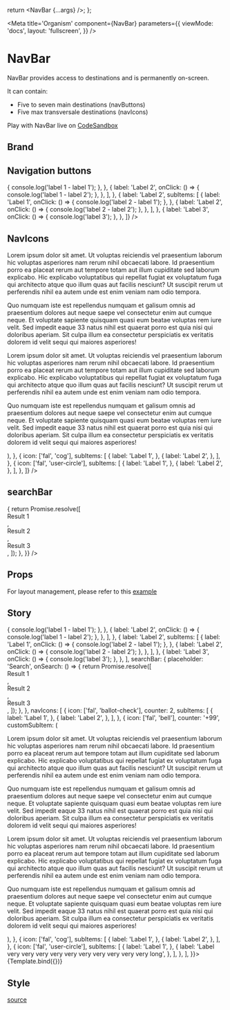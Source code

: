 


  return <NavBar {...args} />;
};

<Meta
  title='Organism'
  component={NavBar}
  parameters={{
    viewMode: 'docs',
    layout: 'fullscreen',
  }}
/>

# NavBar

NavBar provides access to destinations and is permanently on-screen.

It can contain:

- Five to seven main destinations (navButtons)
- Five max transversale destinations (navIcons)

Play with NavBar live on [CodeSandbox](https://codesandbox.io/s/sidebar-demo-t4s312)

## Brand

<Canvas isExpanded={true}>
  <NavBar
    brand={{
      logoSource: './images/logo.svg',
      link: '/',
    }}
  />
</Canvas>

## Navigation buttons

<Canvas isExpanded={false}>
  <NavBar
    brand={{
      logoSource: './images/logo.svg',
    }}
    navButtons={[
      {
        label: 'Label 1',
        subItems: [
          {
            label: 'Label 1',
            onClick: () => {
              console.log('label 1 - label 1');
            },
          },
          {
            label: 'Label 2',
            onClick: () => {
              console.log('label 1 - label 2');
            },
          },
        ],
      },
      {
        label: 'Label 2',
        subItems: [
          {
            label: 'Label 1',
            onClick: () => {
              console.log('label 2 - label 1');
            },
          },
          {
            label: 'Label 2',
            onClick: () => {
              console.log('label 2 - label 2');
            },
          },
        ],
      },
      {
        label: 'Label 3',
        onClick: () => {
          console.log('label 3');
        },
      },
    ]}
  />
</Canvas>

## NavIcons

<Canvas isExpanded={false}>
  <NavBar
    brand={{
      logoSource: './images/logo.svg',
    }}
    navIcons={[
      {
        icon: ['fal', 'ballot-check'],
        counter: 2,
        subItems: [
          {
            label: 'Label 1',
          },
          {
            label: 'Label 2',
          },
        ],
      },
      {
        icon: ['fal', 'bell'],
        counter: '+99',
        customSubItem: (
          <div
            style={{
              maxWidth: '500px',
              height: '300px',
              padding: '0px 16px',
              overflowX: 'hidden',
              overflowY: 'scroll',
              backgroundColor: '#FFF',
            }}>
            <p>
              Lorem ipsum dolor sit amet. Ut voluptas reiciendis vel praesentium laborum hic voluptas asperiores nam
              rerum nihil obcaecati labore. Id praesentium porro ea placeat rerum aut tempore totam aut illum cupiditate
              sed laborum explicabo. Hic explicabo voluptatibus qui repellat fugiat ex voluptatum fuga qui architecto
              atque quo illum quas aut facilis nesciunt? Ut suscipit rerum ut perferendis nihil ea autem unde est enim
              veniam nam odio tempora.
            </p>
            <p>
              Quo numquam iste est repellendus numquam et galisum omnis ad praesentium dolores aut neque saepe vel
              consectetur enim aut cumque neque. Et voluptate sapiente quisquam quasi eum beatae voluptas rem iure
              velit. Sed impedit eaque 33 natus nihil est quaerat porro est quia nisi qui doloribus aperiam. Sit culpa
              illum ea consectetur perspiciatis ex veritatis dolorem id velit sequi qui maiores asperiores!
            </p>
            <p>
              Lorem ipsum dolor sit amet. Ut voluptas reiciendis vel praesentium laborum hic voluptas asperiores nam
              rerum nihil obcaecati labore. Id praesentium porro ea placeat rerum aut tempore totam aut illum cupiditate
              sed laborum explicabo. Hic explicabo voluptatibus qui repellat fugiat ex voluptatum fuga qui architecto
              atque quo illum quas aut facilis nesciunt? Ut suscipit rerum ut perferendis nihil ea autem unde est enim
              veniam nam odio tempora.
            </p>
            <p>
              Quo numquam iste est repellendus numquam et galisum omnis ad praesentium dolores aut neque saepe vel
              consectetur enim aut cumque neque. Et voluptate sapiente quisquam quasi eum beatae voluptas rem iure
              velit. Sed impedit eaque 33 natus nihil est quaerat porro est quia nisi qui doloribus aperiam. Sit culpa
              illum ea consectetur perspiciatis ex veritatis dolorem id velit sequi qui maiores asperiores!
            </p>
          </div>
        ),
      },
      {
        icon: ['fal', 'cog'],
        subItems: [
          {
            label: 'Label 1',
          },
          {
            label: 'Label 2',
          },
        ],
      },
      {
        icon: ['fal', 'user-circle'],
        subItems: [
          {
            label: 'Label 1',
          },
          {
            label: 'Label 2',
          },
        ],
      },
    ]}
  />
</Canvas>

## searchBar

<Canvas isExpanded={false}>
  <NavBar
    brand={{
      logoSource: './images/logo.svg',
    }}
    searchBar={{
      placeholder: 'Search',
      onSearch: () => {
        return Promise.resolve([
          <div key='result1'>Result 1</div>,
          <div key='result2'>Result 2</div>,
          <div key='result3'>Result 3</div>,
        ]);
      },
    }}
  />
</Canvas>

## Props

<ArgsTable of={NavBar} sort='requiredFirst' />

For layout management, please refer to this [example](https://codesandbox.io/s/size-management-sidebar-xtpkk0)

## Story

<Canvas>
  <Story
    name='NavBar'
    args={{
      brand: {
        logoSource: './images/logo.svg',
        link: '/',
      },
      navButtons: [
        {
          label: 'Label 1',
          subItems: [
            {
              label: 'Label 1',
              onClick: () => {
                console.log('label 1 - label 1');
              },
            },
            {
              label: 'Label 2',
              onClick: () => {
                console.log('label 1 - label 2');
              },
            },
          ],
        },
        {
          label: 'Label 2',
          subItems: [
            {
              label: 'Label 1',
              onClick: () => {
                console.log('label 2 - label 1');
              },
            },
            {
              label: 'Label 2',
              onClick: () => {
                console.log('label 2 - label 2');
              },
            },
          ],
        },
        {
          label: 'Label 3',
          onClick: () => {
            console.log('label 3');
          },
        },
      ],
      searchBar: {
        placeholder: 'Search',
        onSearch: () => {
          return Promise.resolve([
            <div key='result1'>Result 1</div>,
            <div key='result2'>Result 2</div>,
            <div key='result3'>Result 3</div>,
          ]);
        },
      },
      navIcons: [
        {
          icon: ['fal', 'ballot-check'],
          counter: 2,
          subItems: [
            {
              label: 'Label 1',
            },
            {
              label: 'Label 2',
            },
          ],
        },
        {
          icon: ['fal', 'bell'],
          counter: '+99',
          customSubItem: (
            <div
              style={{
                maxWidth: '500px',
                height: '300px',
                padding: '0px 16px',
                overflowX: 'hidden',
                overflowY: 'scroll',
                backgroundColor: '#FFF',
              }}>
              <p>
                Lorem ipsum dolor sit amet. Ut voluptas reiciendis vel praesentium laborum hic voluptas asperiores nam
                rerum nihil obcaecati labore. Id praesentium porro ea placeat rerum aut tempore totam aut illum
                cupiditate sed laborum explicabo. Hic explicabo voluptatibus qui repellat fugiat ex voluptatum fuga qui
                architecto atque quo illum quas aut facilis nesciunt? Ut suscipit rerum ut perferendis nihil ea autem
                unde est enim veniam nam odio tempora.
              </p>
              <p>
                Quo numquam iste est repellendus numquam et galisum omnis ad praesentium dolores aut neque saepe vel
                consectetur enim aut cumque neque. Et voluptate sapiente quisquam quasi eum beatae voluptas rem iure
                velit. Sed impedit eaque 33 natus nihil est quaerat porro est quia nisi qui doloribus aperiam. Sit culpa
                illum ea consectetur perspiciatis ex veritatis dolorem id velit sequi qui maiores asperiores!
              </p>
              <p>
                Lorem ipsum dolor sit amet. Ut voluptas reiciendis vel praesentium laborum hic voluptas asperiores nam
                rerum nihil obcaecati labore. Id praesentium porro ea placeat rerum aut tempore totam aut illum
                cupiditate sed laborum explicabo. Hic explicabo voluptatibus qui repellat fugiat ex voluptatum fuga qui
                architecto atque quo illum quas aut facilis nesciunt? Ut suscipit rerum ut perferendis nihil ea autem
                unde est enim veniam nam odio tempora.
              </p>
              <p>
                Quo numquam iste est repellendus numquam et galisum omnis ad praesentium dolores aut neque saepe vel
                consectetur enim aut cumque neque. Et voluptate sapiente quisquam quasi eum beatae voluptas rem iure
                velit. Sed impedit eaque 33 natus nihil est quaerat porro est quia nisi qui doloribus aperiam. Sit culpa
                illum ea consectetur perspiciatis ex veritatis dolorem id velit sequi qui maiores asperiores!
              </p>
            </div>
          ),
        },
        {
          icon: ['fal', 'cog'],
          subItems: [
            {
              label: 'Label 1',
            },
            {
              label: 'Label 2',
            },
          ],
        },
        {
          icon: ['fal', 'user-circle'],
          subItems: [
            {
              label: 'Label 1',
            },
            {
              label: 'Label very very very very very very very very very very long',
            },
          ],
        },
      ],
    }}>
    {Template.bind({})}
  </Story>
</Canvas>

## Style

[source](https://github.com/CharlesCoqueret/ghost-design-system/blob/main/src/assets/_navbar.scss)

<Source language='css' dark format={true} code={navbarStyle} />
